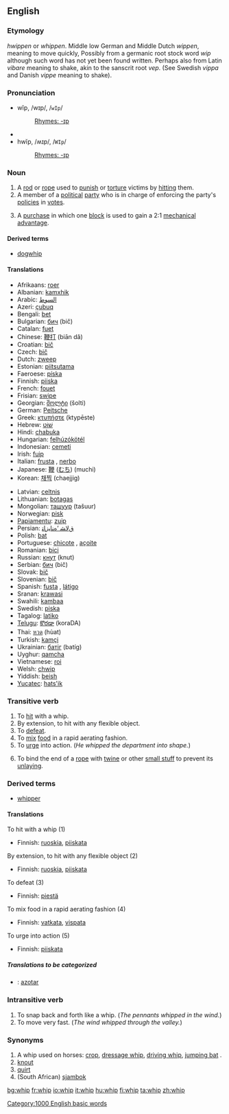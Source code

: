 ==English==

===Etymology===
{{ME.}} ''hwippen'' or ''whippen''. Middle low German and Middle Dutch ''wippen'', meaning to move quickly, Possibly from a germanic root stock word ''wip'' although such word has not yet been found written. Perhaps also from Latin ''vibare'' meaning to shake, akin to the sanscrit root ''vep''. (See Swedish ''vippa'' and Danish ''vippe'' meaning to shake).

===Pronunciation===
*wĭp, /wɪp/, /<tt>wIp</tt>/
*:[[Rhymes:English:-ɪp|Rhymes: -ɪp]]
*{{audio|en-us-whip.ogg|Audio (US)}}
*hwĭp, /ʍɪp/, /<tt>WIp</tt>/
*:[[Rhymes:English:-ɪp|Rhymes: -ɪp]]

===Noun===
{{en-noun}}
# A [[rod]] or [[rope]] used to [[punish]] or [[torture]] victims by [[hit]]ting them.
# A member of a [[political]] [[party]] who is in charge of enforcing the party's [[policy|policies]] in [[vote]]s.
# {{nautical}} A [[purchase]] in which one [[block]] is used to gain a 2:1 [[mechanical advantage]].

====Derived terms====
*[[dogwhip]]

====Translations====
{{top}}
*Afrikaans: [[roer]]
*Albanian: [[kamxhik]]
*Arabic: [[السوط]]
*Azeri: [[çubuq]]
*Bengali: [[bet]]
*Bulgarian: [[бич]] (bič)
*Catalan: [[fuet]]
*Chinese: [[鞭打]] (biān dǎ)
*Croatian: [[bič]]
*Czech: [[bič]]
*Dutch: [[zweep]]
*Estonian: [[piitsutama]]
*Faeroese: [[píska]]
*Finnish: [[piiska]]
*French: [[fouet]]
*Frisian: [[swipe]]
*Georgian: [[შოლტი]] (šolti)
*German: [[Peitsche]]
*Greek: [[κτυπήστε]] (ktypēste)
*Hebrew: [[שׁוֹט]]
*Hindi: [[chabuka]]
*Hungarian: [[felhúzókötél]]
*Indonesian: [[cemeti]]
*Irish: [[fuip]]
*Italian: [[frusta]] {{f}}, [[nerbo]] {{m}}
*Japanese: [[鞭]] ([[むち]]) (muchi)
*Korean: [[채찍]] (chaejjig)
{{mid}}
*Latvian: [[celtnis]]
*Lithuanian: [[botagas]]
*Mongolian: [[ташуур]] (tašuur)
*Norwegian: [[pisk]]
*[[Papiamentu]]: [[zuip]]
*Persian: [[ﻕﻻﺸ ‘ﻩﻨﺎﻴﺯﺎﺘ]]
*Polish: [[bat]]
*Portuguese: [[chicote]] , [[açoite]]
*Romanian: [[bici]]
*Russian: [[кнут]] (knut)
*Serbian: [[бич]] (bič)
*Slovak: [[bič]]
*Slovenian: [[bič]]
*Spanish: [[fusta]] {{f}}, [[látigo]] {{m}}
*Sranan: [[krawasi]]
*Swahili: [[kambaa]]
*Swedish: [[piska]]
*Tagalog: [[latiko]]
*[[Telugu]]: [[కొరడా]] (koraDA)
*Thai: [[หวด]] (hùat)
*Turkish: [[kamçi]]
*Ukrainian: [[батіг]] (batíg)
*Uyghur: [[qamcha]]
*Vietnamese: [[roi]]
*Welsh: [[chwip]]
*Yiddish: [[beish]]
*[[Yucatec]]: [[hats'ik]]
{{bottom}}

===Transitive verb===
{{en-verb|whip|p|ing}}

# To [[hit]] with a whip.
# By extension, to hit with any flexible object.
# To [[defeat]].
# To [[mix]] [[food]] in a rapid aerating fashion.
# To [[urge]] into action. (''He whipped the department into shape.'')
# {{nautical}} To bind the end of a [[rope]] with [[twine]] or other [[small stuff]] to prevent its [[unlay]]ing.

===Derived terms===
*[[whipper]]

====Translations====
;To hit with a whip (1)
{{top}}
*Finnish: [[ruoskia]], [[piiskata]]
{{mid}}
{{bottom}}

;By extension, to hit with any flexible object (2)
{{top}}
*Finnish: [[ruoskia]], [[piiskata]]
{{mid}}
{{bottom}}

;To defeat (3)
{{top}}
*Finnish: [[piestä]]
{{mid}}
{{bottom}}

;To mix food in a rapid aerating fashion (4)
{{top}}
*Finnish: [[vatkata]], [[vispata]]
{{mid}}
{{bottom}}

;To urge into action (5)
{{top}}
*Finnish: [[piiskata]]
{{mid}}
{{bottom}}

=====Translations to be categorized=====
{{checktrans}}
{{top}}
*{{ttbc|Spanish}}: [[azotar]]
{{mid}}
{{bottom}}

===Intransitive verb===
{{en-verb|whip|p|ing}}

# To snap back and forth like a whip.  (''The pennants whipped in the wind.'')
# To move very fast.  (''The wind whipped through the valley.'')

===Synonyms===
# A whip used on horses: [[crop]], [[dressage whip]], [[driving whip]], [[jumping bat]] .
# [[knout]]
# [[quirt]]
# (South African) [[sjambok]]

[[Category:1000 English basic words]]

[[bg:whip]]
[[fr:whip]]
[[io:whip]]
[[it:whip]]
[[hu:whip]]
[[fi:whip]]
[[ta:whip]]
[[zh:whip]]